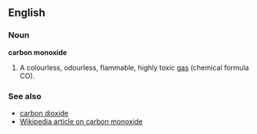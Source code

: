 ==English==
===Noun===
'''carbon monoxide'''

#A colourless, odourless, flammable, highly toxic [[gas]] (chemical formula CO).

===See also===
*[[carbon dioxide]]
*[[en:Carbon_monoxide|Wikipedia article on carbon monoxide]]